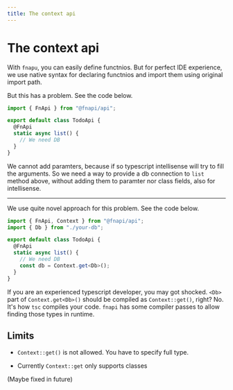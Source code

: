 ```yaml
---
title: The context api
---
```


# The context api

With `fnapu`, you can easily define functnios.
But for perfect IDE experience, we use native syntax for declaring functnios and import them using original import path.

But this has a problem.
See the code below.

```ts
import { FnApi } from "@fnapi/api";

export default class TodoApi {
  @FnApi
  static async list() {
    // We need DB
  }
}
```

We cannot add paramters, because if so typescript intellisense will try to fill the arguments.
So we need a way to provide a db connection to `list` method above, without adding them to paramter nor class fields, also for intellisense.

---

We use quite novel approach for this problem.
See the code below.

```ts
import { FnApi, Context } from "@fnapi/api";
import { Db } from "./your-db";

export default class TodoApi {
  @FnApi
  static async list() {
    // We need DB
    const db = Context.get<Db>();
  }
}
```

If you are an experienced typescript developer, you may got shocked.
`<Db>` part of `Context.get<Db>()` should be compiled as `Context::get()`, right?
No.
It's how `tsc` compiles your code.
`fnapi` has some compiler passes to allow finding those types in runtime.

## Limits

- `Context::get()` is not allowed. You have to specify full type.

- Currently `Context::get` only supports classes

(Maybe fixed in future)
